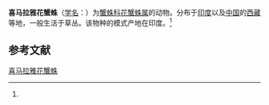 {{Speciesbox
| name = 喜马拉雅花蟹蛛
| status = 
| status_system = 
| image = 
| genus = Xysticus
| species = himalayaensis
| authority = (Tikader et Biswas, 1974)<ref name='id14639'>{{cite web| url =http://www.bioinfo.cn/db05/BjdwSpecies.php?action=view&id=14639| title =喜马拉雅花蟹蛛| work =《中国动物物种编目数据库》| publisher =中国科学院微生物研究所| author =中国科学院动物研究所| accessdate =2009-04-28| deadurl =yes| archiveurl =https://web.archive.org/web/20160305080526/http://www.bioinfo.cn/db05/BjdwSpecies.php?action=view&id=14639| archivedate =2016-03-05}}</ref>
}}

'''喜马拉雅花蟹蛛'''（[[学名|学名]]：{{lang|la|''Xysticus himalayaensis''}}）为[[蟹蛛科|蟹蛛科]][[花蟹蛛属|花蟹蛛属]]的动物。分布于[[印度|印度]]以及[[中国|中国]]的[[西藏|西藏]]等地，一般生活于草丛。该物种的模式产地在印度。<ref name='id14639'/>

== 参考文献 ==
{{reflist}}

{{Wikispecies|Xysticus himalayaensis}}
{{Taxonbar|from=Q2468780}}

[[Category:花蟹蛛属|喜马拉雅花蟹蛛]]


{{蜘蛛小作品}}